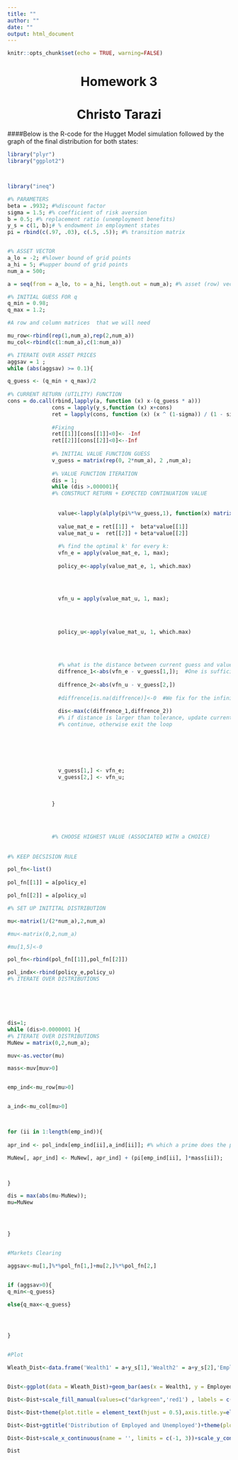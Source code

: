 ```yaml
---
title: ""
author: ""
date: ""
output: html_document
---
```


```r
knitr::opts_chunk$set(echo = TRUE, warning=FALSE)
```


<center> <h1>Homework 3</h1> </center>
<center> <h1>Christo Tarazi</h1> </center>


####Below is the R-code for the Hugget Model simulation followed by the graph of the final distribution for both states:



```r



library("plyr")
library("ggplot2")



library("ineq")

#% PARAMETERS
beta = .9932; #%discount factor 
sigma = 1.5; #% coefficient of risk aversion
b = 0.5; #% replacement ratio (unemployment benefits)
y_s = c(1, b);# % endowment in employment states
pi = rbind(c(.97, .03), c(.5, .5)); #% transition matrix


#% ASSET VECTOR
a_lo = -2; #%lower bound of grid points
a_hi = 5; #%upper bound of grid points
num_a = 500;

a = seq(from = a_lo, to = a_hi, length.out = num_a); #% asset (row) vector

#% INITIAL GUESS FOR q
q_min = 0.98;
q_max = 1.2;

#A row and column matrices  that we will need

mu_row<-rbind(rep(1,num_a),rep(2,num_a))
mu_col<-rbind(c(1:num_a),c(1:num_a))

#% ITERATE OVER ASSET PRICES
aggsav = 1 ;
while (abs(aggsav) >= 0.1){ 

q_guess <- (q_min + q_max)/2
  
#% CURRENT RETURN (UTILITY) FUNCTION
cons = do.call(rbind,lapply(a, function (x) x-(q_guess * a)))
              cons = lapply(y_s,function (x) x+cons) 
              ret = lapply(cons, function (x) (x ^ (1-sigma)) / (1 - sigma)); #% current period utility
              
              #Fixing
              ret[[1]][cons[[1]]<0]<- -Inf
              ret[[2]][cons[[2]]<0]<--Inf
              
              #% INITIAL VALUE FUNCTION GUESS
              v_guess = matrix(rep(0, 2*num_a), 2 ,num_a);
              
              #% VALUE FUNCTION ITERATION
              dis = 1;
              while (dis >.000001){
              #% CONSTRUCT RETURN + EXPECTED CONTINUATION VALUE
              
                
                value<-lapply(alply(pi%*%v_guess,1), function(x) matrix( rep(x,num_a),num_a, length(x), byrow = TRUE ) )
                
                value_mat_e = ret[[1]] +  beta*value[[1]]
                value_mat_u =  ret[[2]] + beta*value[[2]]
                
                #% find the optimal k' for every k:
                vfn_e = apply(value_mat_e, 1, max);
                
                policy_e<-apply(value_mat_e, 1, which.max)
                

                
                
                vfn_u = apply(value_mat_u, 1, max);
                
              
                
                
                policy_u<-apply(value_mat_u, 1, which.max)
                
                
      
                
                #% what is the distance between current guess and value function
                diffrence_1<-abs(vfn_e - v_guess[1,]);  #One is sufficient
                
                diffrence_2<-abs(vfn_u - v_guess[2,])
                
                #diffrence[is.na(diffrence)]<-0  #We fix for the infinity bug here
                
                dis<-max(c(diffrence_1,diffrence_2))
                #% if distance is larger than tolerance, update current guess and
                #% continue, otherwise exit the loop
                
                
                
               
               
                
                v_guess[1,] <- vfn_e;
                v_guess[2,] <- vfn_u;
                
                
                
              }
                
                
                
                
              #% CHOOSE HIGHEST VALUE (ASSOCIATED WITH a CHOICE)
                
 
#% KEEP DECSISION RULE

pol_fn<-list()       
                     
pol_fn[[1]] = a[policy_e]

pol_fn[[2]] = a[policy_u]

#% SET UP INITITAL DISTRIBUTION

mu<-matrix(1/(2*num_a),2,num_a)

#mu<-matrix(0,2,num_a)

#mu[1,5]<-0

pol_fn<-rbind(pol_fn[[1]],pol_fn[[2]])

pol_indx<-rbind(policy_e,policy_u)
#% ITERATE OVER DISTRIBUTIONS






dis=1;
while (dis>0.0000001 ){
#% ITERATE OVER DISTRIBUTIONS
MuNew = matrix(0,2,num_a);

muv<-as.vector(mu)

mass<-muv[muv>0]


emp_ind<-mu_row[mu>0]


a_ind<-mu_col[mu>0]



for (ii in 1:length(emp_ind)){
  
apr_ind <- pol_indx[emp_ind[ii],a_ind[ii]]; #% which a prime does the policy fn prescribe?

MuNew[, apr_ind] <- MuNew[, apr_ind] + (pi[emp_ind[ii], ]*mass[ii]);



}

dis = max(abs(mu-MuNew));
mu=MuNew




}


#Markets Clearing

aggsav<-mu[1,]%*%pol_fn[1,]+mu[2,]%*%pol_fn[2,]


if (aggsav>0){
q_min<-q_guess}

else{q_max<-q_guess}




}


#Plot

Wleath_Dist<-data.frame('Wealth1' = a+y_s[1],'Wealth2' = a+y_s[2],'Employed' = mu[1,], 'Unemployed'= mu[2,])


Dist<-ggplot(data = Wleath_Dist)+geom_bar(aes(x = Wealth1, y = Employed, fill = 'green4'), stat="identity")+geom_bar(aes(x = Wealth2, y = Unemployed, fill = 'red1'), stat="identity")

Dist<-Dist+scale_fill_manual(values=c("darkgreen",'red1') , labels = c('Employed', "Unemployed") )+ guides(size = guide_legend(title.position="top",title.hjust = 0.5))+theme_minimal()

Dist<-Dist+theme(plot.title = element_text(hjust = 0.5),axis.title.y=element_text(margin=margin(0,25,0,0)),axis.title.x =element_text(margin=margin(15,0,0,0)))

Dist<-Dist+ggtitle('Distribution of Employed and Unemployed')+theme(plot.title = element_text(hjust = 0.5), legend.position=c(.2,.8) )

Dist<-Dist+scale_x_continuous(name = '', limits = c(-1, 3))+scale_y_continuous(name='')+guides(fill=guide_legend(title=" "))

Dist






```


